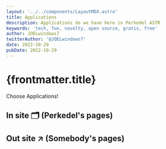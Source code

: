 ```yaml
---
layout: '../../components/LayoutMDX.astro'
title: Applications
description: Applications do we have here in Perkedel ASTR
keywords: 'tech, fun, novelty, open source, gratis, free'
author: JOELwindows7
twitterAuthor: '@JOELwindows7'
date: 2022-10-29
pubDate: 2022-10-29
---
```


# {frontmatter.title}
Choose Applications!
## In site 🗂️ (Perkedel's pages)
<AppListOwn/>

## Out site ↗️ (Somebody's pages)
<IPFSFail/>
<AppListSomeone/>
